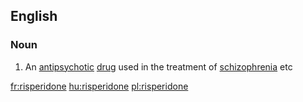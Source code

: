 ==English==

===Noun===
{{wikipedia}}
{{en-noun|-}}

# An [[antipsychotic]] [[drug]] used in the treatment of [[schizophrenia]] etc

[[fr:risperidone]]
[[hu:risperidone]]
[[pl:risperidone]]